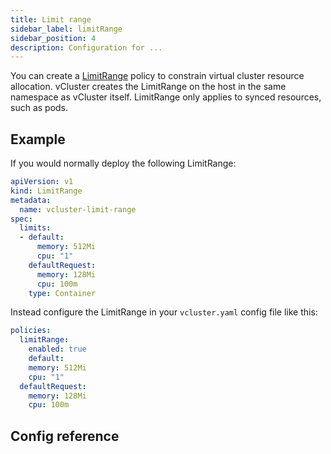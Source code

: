```yaml
---
title: Limit range
sidebar_label: limitRange
sidebar_position: 4
description: Configuration for ...
---
```



You can create a [LimitRange](https://kubernetes.io/docs/concepts/policy/limit-range/) policy to constrain virtual cluster resource allocation. vCluster creates the LimitRange on the host in the same namespace as vCluster itself. LimitRange only applies to synced resources, such as pods.

## Example

If you would normally deploy the following LimitRange:

```yaml
apiVersion: v1
kind: LimitRange
metadata:
  name: vcluster-limit-range
spec:
  limits:
  - default:
      memory: 512Mi
      cpu: "1"
    defaultRequest:
      memory: 128Mi
      cpu: 100m
    type: Container
```

Instead configure the LimitRange in your `vcluster.yaml` config file like this:

```yaml
policies:
  limitRange:
    enabled: true
    default:
    memory: 512Mi
    cpu: "1"
  defaultRequest:
    memory: 128Mi
    cpu: 100m

```

## Config reference

<LimitRange/>